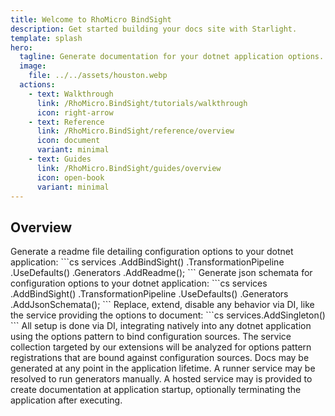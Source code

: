 ```yaml
---
title: Welcome to RhoMicro BindSight
description: Get started building your docs site with Starlight.
template: splash
hero:
  tagline: Generate documentation for your dotnet application options.
  image:
    file: ../../assets/houston.webp
  actions:
    - text: Walkthrough
      link: /RhoMicro.BindSight/tutorials/walkthrough
      icon: right-arrow
    - text: Reference
      link: /RhoMicro.BindSight/reference/overview
      icon: document
      variant: minimal
    - text: Guides
      link: /RhoMicro.BindSight/guides/overview
      icon: open-book
      variant: minimal
---
```



## Overview

<CardGrid stagger>
	<Card title="Generate Config Readme Files" icon="seti:markdown">
		Generate a readme file detailing configuration options to your dotnet application:
		```cs
		services
			.AddBindSight()
			.TransformationPipeline
			.UseDefaults()
			.Generators
			.AddReadme();
		```
	</Card>
	<Card title="Generate Json Schemata" icon="seti:json">
		Generate json schemata for configuration options to your dotnet application:
		```cs
		services
			.AddBindSight()
			.TransformationPipeline
			.UseDefaults()
			.Generators
			.AddJsonSchemata();
		```
	</Card>
	<Card title="Extensible Modular Architecture" icon="puzzle">
		Replace, extend, disable any behavior via DI, like the service providing the options to document:
		```cs
		services.AddSingleton<IBindSightGeneratorOptionsProvider, CustomOptionsProvider>()
		```
	</Card>
	<Card title="Built with Dependency Injection, for Dependency Injection" icon="star">
		All setup is done via DI, integrating natively into any dotnet application using the options pattern to bind configuration sources.
		The service collection targeted by our extensions will be analyzed for options pattern registrations that are bound against configuration sources.
	</Card>
	<Card title="Automatically Run Docs Generators at Application Startup" icon="rocket">
		Docs may be generated at any point in the application lifetime.
		A runner service may be resolved to run generators manually.
		A hosted service may is provided to create documentation at application startup, optionally terminating the application after executing.
	</Card>
</CardGrid>
